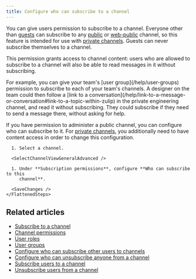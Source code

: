 ```yaml
---
title: Configure who can subscribe to a channel
---
```





You can give users permission to subscribe to a channel. Everyone other than
[guests](/help/guest-users) can subscribe to any
[public](/help/channel-permissions#public-channels) or
[web-public](/help/channel-permissions#web-public-channels) channel, so this
feature is intended for use with [private
channels](/help/channel-permissions#private-channels). Guests can never
subscribe themselves to a channel.

This permission grants access to channel content: users who are allowed to
subscribe to a channel will also be able to read messages in it without
subscribing.

<ZulipTip>
  For example, you can give your team's [user group](/help/user-groups) permission
  to subscribe to each of your team's channels. A designer on the team could then
  follow a [link to a
  conversation](/help/link-to-a-message-or-conversation#link-to-a-topic-within-zulip)
  in the private engineering channel, and read it without subscribing. They could
  subscribe if they need to send a message there, without asking for help.
</ZulipTip>

If you have permission to administer a public channel, you can configure who can
subscribe to it. For [private
channels](/help/channel-permissions#private-channels), you additionally need to
have content access in order to change this configuration.

<Tabs>
  <TabItem label="Desktop/Web">
    <FlattenedSteps>
      <NavigationSteps target="relative/channel/all" />

      1. Select a channel.

      <SelectChannelViewGeneralAdvanced />

      1. Under **Subscription permissions**, configure **Who can subscribe to this
         channel**.

      <SaveChanges />
    </FlattenedSteps>
  </TabItem>
</Tabs>

## Related articles

* [Subscribe to a channel](/help/introduction-to-channels#browse-and-subscribe-to-channels)
* [Channel permissions](/help/channel-permissions)
* [User roles](/help/user-roles)
* [User groups](/help/user-groups)
* [Configure who can subscribe other users to channels](/help/configure-who-can-invite-to-channels)
* [Configure who can unsubscribe anyone from a channel](/help/configure-who-can-unsubscribe-others)
* [Subscribe users to a channel](/help/subscribe-users-to-a-channel)
* [Unsubscribe users from a channel](/help/unsubscribe-users-from-a-channel)
